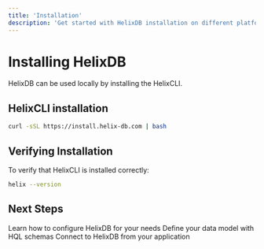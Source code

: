 ```yaml
---
title: 'Installation'
description: 'Get started with HelixDB installation on different platforms'
---
```


# Installing HelixDB

HelixDB can be used locally by installing the HelixCLI.

## HelixCLI installation

```bash
curl -sSL https://install.helix-db.com | bash
```



## Verifying Installation

To verify that HelixCLI is installed correctly:

```bash
helix --version
```





## Next Steps

<CardGroup cols={2}>
  <Card title="Configuration" icon="gear" href="essentials/configuration">
    Learn how to configure HelixDB for your needs
  </Card>
  <Card title="Schema Definition" icon="code" href="essentials/schema-definition">
    Define your data model with HQL schemas
  </Card>
  <Card title="Client Libraries" icon="plug" href="essentials/client-libraries">
    Connect to HelixDB from your application
  </Card>
</CardGroup> 